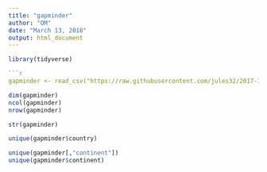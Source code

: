 ```yaml
---
title: "gapminder"
author: "OM"
date: "March 13, 2018"
output: html_document
---
```

```r
library(tidyverse)

```r
gapminder <- read_csv("https://raw.githubusercontent.com/jules32/2017-11-30-MBARI/gh-pages/data/gapminder.csv")
```


```r
dim(gapminder)
ncol(gapminder)
nrow(gapminder)
```

```r
str(gapminder)
```


```r
unique(gapminder$country)
```

```r
unique(gapminder[,"continent"])
unique(gapminder$continent)
```

```r

```


